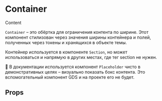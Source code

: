 

<Meta title="Components / Helpers / Container" component={Container} />

# Container

<Preview>
    <Story name="Basic">
        <Container>
            <Placeholder>Content</Placeholder>
        </Container>
    </Story>
</Preview>

`Container` – это обёртка для ограничения контента по ширине. Этот компонент стилизован через значения ширины контейнера и полей, полученных через токены и хранящихся в объекте темы.

Контейнер используется в компоненте `Section`, но может использоваться и напрямую в других местах, где тег section не нужен.

💬 В документации используется компонент `Placeholder` чисто в демонстративных целях – визуально показать бокс контента. Это вспомогательный компонент GDS и на проекте его не будет.

## Props

<Props of={Container} />

